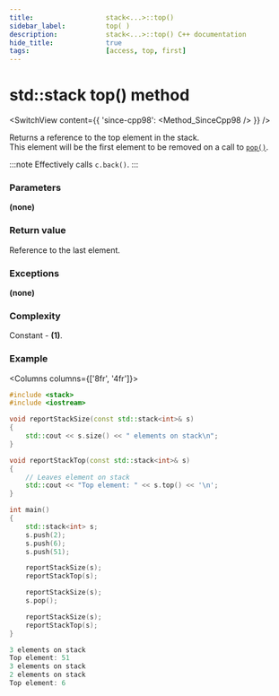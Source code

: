 ```yaml
---
title:					stack<...>::top()
sidebar_label:			top( )
description:			stack<...>::top() C++ documentation
hide_title:				true
tags:					[access, top, first]
---
```



<!----------------- Codes ---------------------->

<!-- Terms -->



# std::stack top() method

<SwitchView content={{
	'since-cpp98': <Method_SinceCpp98 />
}} />

Returns a <Tooltip title={Term_ContAlias_Reference}>reference</Tooltip> to the top element in the stack.  
This element will be the first element to be removed on a call to [`pop()`](/docs/std/containers/stacks/queue/pop).  

:::note
Effectively calls `c.back()`.
:::

### Parameters

**(none)**

### Return value

Reference to the last element.

### Exceptions

**(none)**

### Complexity

Constant - **(1)**.

### Example

<Columns columns={['8fr', '4fr']}>
<div>

```cpp title='Main.cpp' showLineNumbers
#include <stack>
#include <iostream>

void reportStackSize(const std::stack<int>& s)
{
    std::cout << s.size() << " elements on stack\n";
}

void reportStackTop(const std::stack<int>& s)
{
    // Leaves element on stack
    std::cout << "Top element: " << s.top() << '\n';
}

int main()
{
    std::stack<int> s;
    s.push(2);
    s.push(6);
    s.push(51);

    reportStackSize(s);
    reportStackTop(s);

    reportStackSize(s);
    s.pop();

    reportStackSize(s);
    reportStackTop(s);
}
```

</div>
<div>

```cpp title='Output'
3 elements on stack
Top element: 51
3 elements on stack
2 elements on stack
Top element: 6
````

</div>
</Columns>
